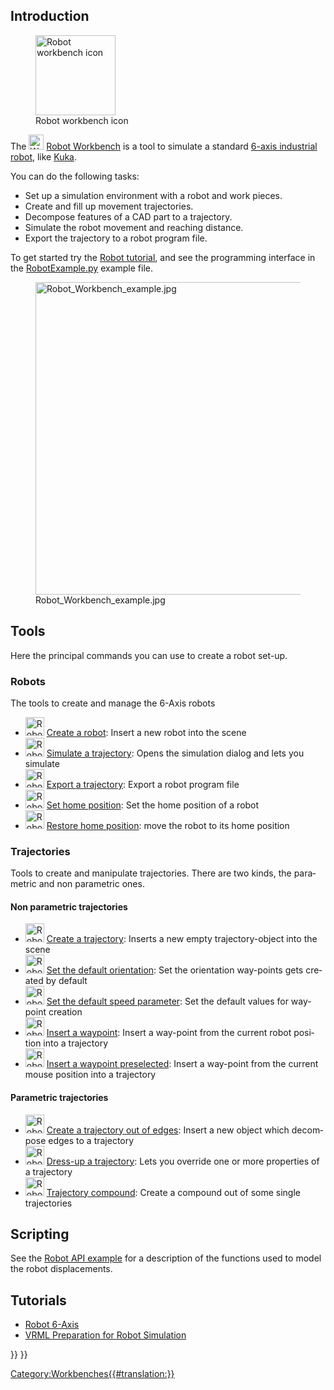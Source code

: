 <languages/>

<div lang="en" dir="ltr" class="mw-content-ltr">
{{Docnav
|[[Reverse_Engineering_Workbench|Reverse Engineering Workbench]]
|[[Sketcher_Workbench|Sketcher Workbench]]
|IconL=Workbench_Reverse_Engineering.svg
|IconR=Workbench_Sketcher.svg
}}
</div>

<div lang="en" dir="ltr" class="mw-content-ltr">
{{VeryImportantMessage|The Robot Workbench is unmaintained. If you have experience with the topic and are interested in maintaining it, please state your intention in the developer's section of the [https://forum.freecad.org FreeCAD forum].
</div>

<div lang="en" dir="ltr" class="mw-content-ltr">
The reason this workbench is still in the master source code is because this workbench is programmed in C++. If this workbench could be programmed in Python, then it could be made an [[external_workbenches|external workbench]] and it could be moved to a separate repository.
}}
</div>

<div lang="en" dir="ltr" class="mw-content-ltr">
== Introduction ==
</div>

[[Image:Workbench_Robot.svg|thumb|128px|<span lang="en" dir="ltr" class="mw-content-ltr">Robot workbench icon</span>]]

<div lang="en" dir="ltr" class="mw-content-ltr">
The [[Image:Workbench_Robot.svg|24px]] [[Robot_Workbench|Robot Workbench]] is a tool to simulate a standard [[Robot_6-Axis|6-axis industrial robot]], like [http://kuka.com/ Kuka].
</div>

<div lang="en" dir="ltr" class="mw-content-ltr">
You can do the following tasks:
* Set up a simulation environment with a robot and work pieces.
* Create and fill up movement trajectories.
* Decompose features of a CAD part to a trajectory.
* Simulate the robot movement and reaching distance.
* Export the trajectory to a robot program file.
</div>

<div lang="en" dir="ltr" class="mw-content-ltr">
To get started try the [[Robot_tutorial|Robot tutorial]], and see the programming interface in the [https://github.com/FreeCAD/FreeCAD_sf_master/blob/master/src/Mod/Robot/RobotExample.py RobotExample.py] example file.
</div>

{{TOCright}}
[[Image:Robot_Workbench_example.jpg|500px]]

<div lang="en" dir="ltr" class="mw-content-ltr">
== Tools ==
Here the principal commands you can use to create a robot set-up.
</div> 

<div lang="en" dir="ltr" class="mw-content-ltr">
=== Robots ===
The tools to create and manage the 6-Axis robots
</div>

<div lang="en" dir="ltr" class="mw-content-ltr">
* [[Image:Robot_CreateRobot.svg|30px]] [[Robot_CreateRobot|Create a robot]]: Insert a new robot into the scene
* [[Image:Robot_Simulate.svg|30px]] [[Robot_Simulate|Simulate a trajectory]]: Opens the simulation dialog and lets you simulate 
* [[Image:Robot_Export.svg|30px]] [[Robot_Export|Export a trajectory]]: Export a robot program file
* [[Image:Robot_SetHomePos.svg|30px]] [[Robot_SetHomePos|Set home position]]: Set the home position of a robot
* [[Image:Robot_RestoreHomePos.svg|30px]] [[Robot_RestoreHomePos|Restore home position]]: move the robot to its home position
</div>

<div lang="en" dir="ltr" class="mw-content-ltr">
=== Trajectories ===
Tools to create and manipulate trajectories. There are two kinds, the parametric and non parametric ones.
</div>

<div lang="en" dir="ltr" class="mw-content-ltr">
==== Non parametric trajectories ====
* [[Image:Robot_CreateTrajectory.svg|30px]] [[Robot_CreateTrajectory|Create a trajectory]]: Inserts a new empty trajectory-object into the scene
* [[Image:Robot_SetDefaultOrientation.svg|30px]] [[Robot_SetDefaultOrientation|Set the default orientation]]: Set the orientation way-points gets created by default
* [[Image:Robot_SetDefaultValues.svg|30px]] [[Robot_SetDefaultValues|Set the default speed parameter]]: Set the default values for way-point creation
* [[Image:Robot_InsertWaypoint.svg|30px]] [[Robot_InsertWaypoint|Insert a waypoint]]: Insert a way-point from the current robot position into a trajectory
* [[Image:Robot_InsertWaypointPre.svg|30px]] [[Robot_InsertWaypointPre|Insert a waypoint preselected]]: Insert a way-point from the current mouse position into a trajectory
</div>

<div lang="en" dir="ltr" class="mw-content-ltr">
==== Parametric trajectories ====
* [[Image:Robot_Edge2Trac.svg|30px]] [[Robot_Edge2Trac|Create a trajectory out of edges]]: Insert a new object which decompose edges to a trajectory
* [[Image:Robot_TrajectoryDressUp.svg|30px]] [[Robot_TrajectoryDressUp|Dress-up a trajectory]]: Lets you override one or more properties of a trajectory
* [[Image:Robot_TrajectoryCompound.svg|30px]] [[Robot_TrajectoryCompound|Trajectory compound]]: Create a compound out of some single trajectories
</div>

<div lang="en" dir="ltr" class="mw-content-ltr">
== Scripting ==
</div>

<div lang="en" dir="ltr" class="mw-content-ltr">
See the [[Robot_API_example|Robot API example]] for a description of the functions used to model the robot displacements.
</div>

<div lang="en" dir="ltr" class="mw-content-ltr">
== Tutorials ==
* [[Robot 6-Axis|Robot 6-Axis]]
* [[VRML Preparation for Robot Simulation|VRML Preparation for Robot Simulation]]
</div>


<div lang="en" dir="ltr" class="mw-content-ltr">
{{Docnav
|[[Reverse_Engineering_Workbench|Reverse Engineering Workbench]]
|[[Sketcher_Workbench|Sketcher Workbench]]
|IconL=Workbench_Reverse_Engineering.svg
|IconR=Workbench_Sketcher.svg
}}
</div>

{{Robot Tools navi{{#translation:}}}}
{{Userdocnavi{{#translation:}}}}
[[Category:Workbenches{{#translation:}}]]